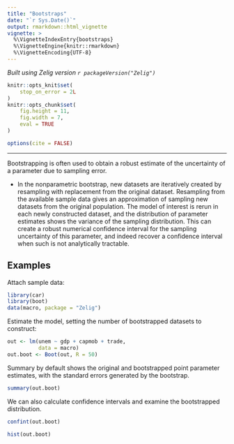 ```yaml
---
title: "Bootstraps"
date: "`r Sys.Date()`"
output: rmarkdown::html_vignette
vignette: >
  %\VignetteIndexEntry{bootstraps}
  %\VignetteEngine{knitr::rmarkdown}
  %\VignetteEncoding{UTF-8}
---
```


*Built using Zelig version `r packageVersion("Zelig")`*

```r
knitr::opts_knit$set(
    stop_on_error = 2L
)
knitr::opts_chunk$set(
    fig.height = 11,
    fig.width = 7,
    eval = TRUE
)

options(cite = FALSE)
```
---

Bootstrapping is often used to obtain a robust estimate of the uncertainty of a parameter due to sampling error.

* In the nonparametric bootstrap, new datasets are iteratively created by resampling with replacement from the original dataset.  Resampling from the available sample data gives an approximation of sampling new datasets from the original population.  The model of interest is rerun in each newly constructed dataset, and the distribution of parameter estimates shows the variance of the sampling distribution.  This can create a robust numerical confidence interval for the sampling uncertainty of this parameter, and indeed recover a confidence interval when such is not analytically tractable.

Examples
--------

Attach sample data:

```r
library(car)
library(boot)
data(macro, package = "Zelig")
```

Estimate the model, setting the number of bootstrapped datasets to construct:

```r
out <- lm(unem ~ gdp + capmob + trade,
          data = macro)
out.boot <- Boot(out, R = 50)
```

Summary by default shows the original and bootstrapped point parameter estimates, with the standard errors generated by the bootstrap.

```r
summary(out.boot)
```

We can also calculate confidence intervals and examine the bootstrapped distribution.

```r
confint(out.boot)
```

```r
hist(out.boot)
```

